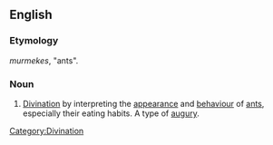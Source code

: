 ==English==

===Etymology===
{{AGr.}} ''murmekes'', "ants".

===Noun===
{{en-noun|-}}

# [[divination|Divination]] by interpreting the [[appearance]] and [[behaviour]] of [[ant]]s, especially their eating habits. A type of [[augury]].

[[Category:Divination]]